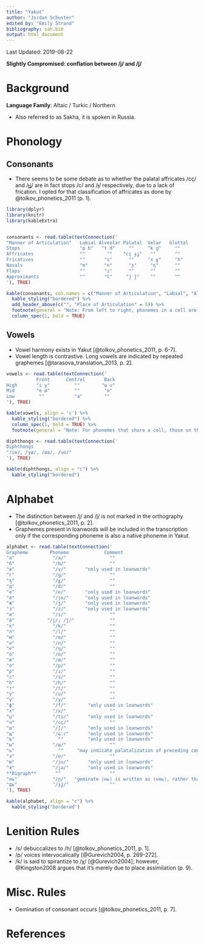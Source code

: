 ```yaml
---
title: "Yakut"
author: "Jordan Schuster"
edited by: "Emily Strand"
bibliography: sah.bib
output: html_document
---
```


Last Updated: 2019-08-22

**Slightly Compromised: conflation between /j/ and /j̃/**

# Background

**Language Family**: Altaic / Turkic / Northern

* Also referred to as Sakha, it is spoken in Russia.

# Phonology

## Consonants

* There seems to be some debate as to whether the palatal affricates /cç/ and /ɟʝ/ are in fact stops /c/ and /ɟ/ respectively, due to a lack of frication. I opted for that classification of affricates as done by @tolkov_phonetics_2011 (p. 1).

```r

library(dplyr)
library(knitr)
library(kableExtra)


consonants <- read.table(textConnection('
"Manner of Articulation"   Labial Alveolar Palatal  Velar   Glottal
Stops                      "p b"   "t d"     ""     "k ɡ"     ""
Affricates                 ""        ""    "cç ɟʝ"   ""       ""
Fricatives                 ""       "s"      ""     "x ɣ"     "h"
Nasals                     "m"      "n"      "ɲ"     "ŋ"      ""
Flaps                      ""       "ɾ"      ""      ""       ""
Approximants               ""       "l"     "j j̃"    ""       ""
'), TRUE)

kable(consonants, col.names = c("Manner of Articulation", "Labial", "Alveolar", "Palatal", "Velar", "Glottal"), align = 'c') %>%
  kable_styling("bordered") %>%
  add_header_above(c("", "Place of Articulation" = 5)) %>%
  footnote(general = "Note: From left to right, phonemes in a cell are plain, aspirated, and voiced. The palatal approximant on the right is nasalized.", general_title = "") %>%
  column_spec(1, bold = TRUE)
```

## Vowels

* Vowel harmony exists in Yakut [@tolkov_phonetics_2011, p. 6-7].
* Vowel length is contrastive. Long vowels are indicated by repeated graphemes [@tarasova_translation_2013, p. 2].

```r

vowels <- read.table(textConnection('
           Front      Central       Back
High       "i y"         ""        "ɯ u"
Mid        "e ø"         ""         "o"
Low         ""           "a"        ""
'), TRUE)

kable(vowels, align = 'c') %>%
  kable_styling("bordered") %>%
  column_spec(1, bold = TRUE) %>%
  footnote(general = "Note: For phonemes that share a cell, those on the left are unrounded and those on the right are rounded.", general_title = "")

diphthongs <- read.table(textConnection('
Diphthongs
"/ie/, /yø/, /ɯa/, /uo/"
'), TRUE)

kable(diphthongs, align = "c") %>%
  kable_styling("bordered")
```

# Alphabet

* The distinction between /j/ and /j̃/ is not marked in the orthography [@tolkov_phonetics_2011, p. 2].
* Graphemes present in loanwords will be included in the transcription only if the corresponding phoneme is also a native phoneme in Yakut.

```r

alphabet <- read.table(textConnection('
Grapheme        Phoneme             Comment
"а"	             "/a/"                ""
"б"	             "/b/"                ""
"в"              "/v/"       "only used in loanwords"
"г"	             "/ɡ/"                ""
"ҕ"	             "/ɣ/"                ""
"д"	             "/d/"                ""
"е"              "/e/"       "only used in loanwords"
"ё"              "/jo/"      "only used in loanwords"
"ж"              "/ʒ/"       "only used in loanwords"
"з"              "/z/"       "only used in loanwords"
"и"	             "/i/"                ""
"й"            "/j/; /j̃/"             ""
"к"              "/k/"                ""
"л"	             "/l/"                ""
"м"	             "/m/"                ""
"н"	             "/n/"                ""
"ҥ"	             "/ŋ/"                ""
"о"	             "/o/"                ""
"ө"	             "/ø/"                ""
"п"	             "/p/"                ""
"р"	             "/ɾ/"                ""
"с"	             "/s/"                ""
"һ"	             "/h/"                ""
"т"              "/t/"                ""
"у"	             "/u/"                ""
"ү"	             "/y/"                ""
"ф"              "/f/"        "only used in loanwords"
"х"              "/x/"                ""
"ц"              "/ts/"       "only used in loanwords"
"ч"	             "/cç/"               ""
"ш"              "/ʃ/"        "only used in loanwords"
"щ"              "/ɕː/"       "only used in loanwords"
"ъ"                ""         "only used in loanwords"
"ы"	             "/ɯ/"                ""
"ь"                ""     "may indicate palatalization of preceding consonant; only used in loanwords or in the digraphs ⟨дь⟩ and ⟨нь⟩"
"э"	             "/e/"                ""
"ю"              "/ju/"       "only used in loanwords"
"я"              "/ja/"       "only used in loanwords"
**Digraph**       ""                  ""
"нь"             "/ɲ/"   "geminate ⟨нь⟩ is written as ⟨ннь⟩, rather than ⟨ньнь⟩"
"дь"             "/ɟʝ/"               ""
'), TRUE)

kable(alphabet, align = "c") %>%
  kable_styling("bordered")
```

# Lenition Rules

* /s/ debuccalizes to /h/ [@tolkov_phonetics_2011, p. 1].
* /p/ voices intervocalically [@Gurevich2004, p. 269-272].
* /k/ is said to spirantize to /χ/ [@Gurevich2004]; however, @Kingston2008 argues that it's merely due to place assimilation (p. 9).

# Misc. Rules

* Gemination of consonant occurs [@tolkov_phonetics_2011, p. 7].

# References
